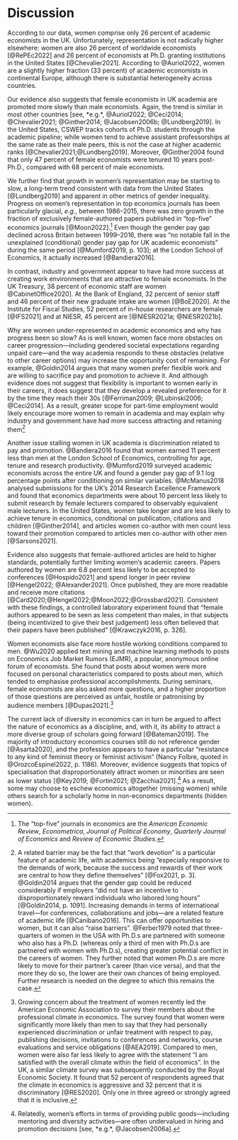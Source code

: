 # Discussion {#sec:discussion}

According to our data, women comprise only 26 percent of academic economists in the UK. Unfortunately, representation is not radically higher elsewhere: women are also 26 percent of worldwide economists [@RePEc2022] and 26 percent of economists at Ph.D. granting institutions in the United States [@Chevalier2021]. According to @Auriol2022, women are a slightly higher fraction (33 percent) of academic economists in continental Europe, although there is substantial heterogeneity across countries.

Our evidence also suggests that female economists in UK academia are promoted more slowly than male economists. Again, the trend is similar in most other countries [see, *e.g.*, @Auriol2022; @Ceci2014; @Chevalier2021; @Ginther2014; @Jacobsen2006b; @Lundberg2019]. In the United States, CSWEP tracks cohorts of Ph.D. students through the academic pipeline; while women tend to achieve assistant professorships at the same rate as their male peers, this is not the case at higher academic ranks [@Chevalier2021;@Lundberg2019]. Moreover, @Ginther2004 found that only 47 percent of female economists were tenured 10 years post-Ph.D., compared with 68 percent of male economists.

We further find that growth in women's representation may be starting to slow, a long-term trend consistent with data from the United States [@Lundberg2019] and apparent in other metrics of gender inequality. Progress on women's representation in top economics journals has been particularly glacial, *e.g.*, between 1986--2015, there was zero growth in the fraction of exclusively female-authored papers published in "top-five" economics journals [@Moon2022].^[The "top-five" journals in economics are the *American Economic Review*, *Econometrica*, *Journal of Political Economy*, *Quarterly Journal of Economics* and *Review of Economic Studies*.]  Even though the gender pay gap declined across Britain between 1999--2016, there was "no notable fall in the unexplained (conditional) gender pay gap for UK academic economists" during the same period [@Mumford2019, p. 103]; at the London School of Economics, it actually increased [@Bandiera2016].

In contrast, industry and government appear to have had more success at creating work environments that are attractive to female economists. In the UK Treasury, 38 percent of economic staff are women @CabinetOffice2020]. At the Bank of England, 32 percent of senior staff and 46 percent of their new graduate intake are women [@BoE2020]. At the Institute for Fiscal Studies, 52 percent of in-house researchers are female [@IFS2021] and at NIESR, 45 percent are [@NIESR2021a; @NIESR2021b].

Why are women under-represented in academic economics and why has progress been so slow? As is well known, women face more obstacles on career progression---including gendered societal expectations regarding unpaid care---and the way academia responds to these obstacles (relative to other career options) may increase the opportunity cost of remaining. For example, @Goldin2014 argues that many women prefer flexible work and are willing to sacrifice pay and promotion to achieve it. And although evidence does not suggest that flexibility is important to women early in their careers, it does suggest that they develop a revealed preference for it by the time they reach their 30s [@Ferriman2009; @Lubinski2006; @Ceci2014]. As a result, greater scope for part-time employment would likely encourage more women to remain in academia and may explain why industry and government have had more success attracting and retaining them^[A related barrier may be the fact that "work devotion" is a particular feature of academic life, with academics being "especially responsive to the demands of work, because the success and rewards of their work are central to how they define themselves" [@Fox2021, p. 3]. @Goldin2014 argues that the gender gap could be reduced considerably if employers "did not have an incentive to disproportionately reward individuals who labored long hours" [@Goldin2014, p. 1091]. Increasing demands in terms of international travel---for conferences, collaborations and jobs---are a related feature of academic life [@Canibano2016]. This can offer opportunities to women, but it can also "raise barriers". @Ferber1979 noted that three-quarters of women in the USA with Ph.D.s are partnered with someone who also has a Ph.D. (whereas only a third of men with Ph.D.s are partnered with women with Ph.D.s), creating greater potential conflict in the careers of women. They further noted that women Ph.D.s are more likely to move for their partner's career (than vice versa), and that the more they do so, the lower are their own chances of being employed. Further research is needed on the degree to which this remains the case.]

Another issue stalling women in UK academia is discrimination related to pay and promotion. @Bandiera2016 found that women earned 11 percent less than men at the London School of Economics, controlling for age, tenure and research productivity. @Mumford2019 surveyed academic economists across the entire UK and found a gender pay gap of 9.1 log percentage points after conditioning on similar variables. @McManus2018 analysed submissions for the UK's 2014 Research Excellence Framework and found that economics departments were about 10 percent less likely to submit research by female lecturers compared to observably equivalent male lecturers. In the United States, women take longer and are less likely to achieve tenure in economics, conditional on publication, citations and children [@Ginther2014], and articles women co-author with men count less toward their promotion compared to articles men co-author with other men [@Sarsons2021].

Evidence also suggests that female-authored articles are held to higher standards, potentially further limiting women's academic careers. Papers authored by women are 6.8 percent less likely to be accepted to conferences [@Hospido2021] and spend longer in peer review [@Hengel2022; @Alexander2021]. Once published, they are more readable and receive more citations [@Card2020;@Hengel2022;@Moon2022;@Grossbard2021]. Consistent with these findings, a controlled laboratory experiment found that "female authors appeared to be seen as less competent than males, in that subjects (being incentivized to give their best judgement) less often believed that their papers have been published" [@Krawczyk2016, p. 326].

Women economists also face more hostile working conditions compared to men. @Wu2020 applied text mining and machine learning methods to posts on Economics Job Market Rumors (EJMR), a popular, anonymous online forum of economists. She found that posts about women were more focused on personal characteristics compared to posts about men, which tended to emphasise professional accomplishments. During seminars, female economists are also asked more questions, and a higher proportion of those questions are perceived as unfair, hostile or patronising by audience members [@Dupas2021].^[Growing concern about the treatment of women recently led the American Economic Association to survey their members about the professional climate in economics. The survey found that women were significantly more likely than men to say that they had personally experienced discrimination or unfair treatment with respect to pay, publishing decisions, invitations to conferences and networks, course evaluations and service obligations [@AEA2019]. Compared to men, women were also far less likely to agree with the statement "I am satisfied with the overall climate within the field of economics". In the UK, a similar climate survey was subsequently conducted by the Royal Economic Society. It found that 52 percent of respondents agreed that the climate in economics is aggressive and 32 percent that it is discriminatory [@RES2020]. Only one in three agreed or strongly agreed that it is inclusive.]

The current lack of diversity in economics can in turn be argued to affect the nature of economics as a discipline, and, with it, its ability to attract a more diverse group of scholars going forward [@Bateman2019]. The majority of introductory economics courses still do not reference gender [@Asarta2020], and the profession appears to have a particular "resistance to any kind of feminist theory or feminist activism" (Nancy Folbre, quoted in @OrozcoEspinel2022, p. 1186). Moreover, evidence suggests that topics of specialisation that disproportionately attract women or minorities are seen as lower status [@Key2019; @Fortin2021; @Zacchia2021].^[Relatedly, women's efforts in terms of providing public goods---including mentoring and diversity activities---are often undervalued in hiring and promotion decisions [see, *e.g.*, @Jacobsen2006a].] As a result, some may choose to eschew economics altogether (missing women) while others search for a scholarly home in non-economics departments (hidden women).